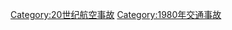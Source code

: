 {{Year by category
|m=1
|c=9
|d=8
|y=0
|cat=航空事故
|sortkey=Aviation accidents
|parent=20世纪航空事故
|subcat=1980年交通事故
}}

[[Category:20世纪航空事故|Category:20世纪航空事故]]
[[Category:1980年交通事故|Category:1980年交通事故]]